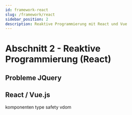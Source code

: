 ```yaml
---
id: framework-react
slug: /framework/react
sidebar_position: 2
description: Reaktive Programmierung mit React und Vue
---
```



# Abschnitt 2 - Reaktive Programmierung (React)

## Probleme JQuery



## React / Vue.js

komponenten
type safety
vdom
